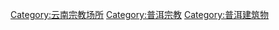 [[Category:云南宗教场所|Category:云南宗教场所]]
[[Category:普洱宗教|Category:普洱宗教]]
[[Category:普洱建筑物|Category:普洱建筑物]]